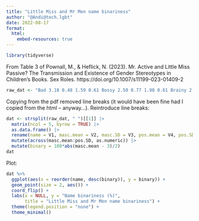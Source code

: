 ```yaml
---
title: "Little Miss and Mr Men name binariness"
author: "@Andi@tech.lgbt"
date: 2022-08-17
format:
  html:
    embed-resources: true
---
```


```r
library(tidyverse)
```

From Table 3 of Pownall, M., & Heflick, N. (2023). Mr. Active and Little Miss Passive? The Transmission and Existence of Gender Stereotypes in Children’s Books. Sex Roles. https://doi.org/10.1007/s11199-023-01409-2

```r
raw_dat <- "Bad 3.18 0.48 1.59 0.61 Bossy 2.50 0.77 1.98 0.61 Brainy 2.96 0.45 4.12 0.71 Brave 3.39 0.66 4.21 0.77 Busy 2.68 0.54 3.04 0.64 Chatterbox 2.19 0.63 2.71 0.84 Cheerful 2.87 0.44 4.56 0.60 Clever 2.99 0.36 4.22 0.69 Clumsy 3.02 0.62 2.22 0.69 Contrary 2.66 0.78 2.25 0.74 Cool 3.31 0.61 4.03 0.74 Curious 2.84 0.56 3.96 0.66 Daydream 2.67 0.62 3.18 0.92 Dizzy 2.38 0.58 2.45 0.71 Dotty 2.26 0.60 2.67 0.75 Fickle 2.52 0.64 1.95 0.59 Forgetful 2.97 0.56 2.11 0.57 Fun 2.95 0.37 4.57 0.64 Funny 3.05 0.41 4.50 0.56 Fussy 2.47 0.74 1.98 0.65 Giggles 2.03 0.56 4.25 0.72 Good 2.93 0.33 4.53 0.70 Greedy 3.31 0.53 1.64 0.65 Grumble 3.45 0.63 1.98 0.51 Grumpy 3.54 0.66 1.71 0.61 Happy 2.88 0.42 4.74 0.54 Helpful 2.65 0.49 4.47 0.60 Hug 2.54 0.62 4.59 0.60 Lazy 3.38 0.54 1.65 0.66 Lucky 2.98 0.36 4.10 0.73 Magic 2.78 0.60 4.15 0.75 Mean 3.02 0.55 1.46 0.63 Messy 3.19 0.69 2.03 0.62 Mischief 3.21 0.70 2.66 0.80 Muddle 2.86 0.46 2.31 0.63 Naughty 3.12 0.68 2.22 0.77 Neat 2.64 0.59 3.67 0.75 Noisy 3.18 0.63 2.29 0.70 Nonsense 3.05 0.47 2.22 0.78 Nosey 2.49 0.68 2.14 0.65 Perfect 2.73 0.59 4.09 1.06 Princess 1.32 0.55 3.13 1.13 Quick 2.99 0.48 3.48 0.65 Quiet 2.82 0.49 2.98 0.55 Rude 3.29 0.57 1.18 0.43 Rush 2.93 0.62 2.63 0.62 Scary 3.23 0.54 1.73 0.72 Scatterbrain 2.39 0.64 2.22 0.68 Shy 2.72 0.62 2.79 0.56 Silly 2.93 0.68 2.71 0.83 Skinny 2.51 0.64 2.73 0.80 Slow 3.18 0.48 2.32 0.63 Small 2.70 0.54 2.90 0.48 Splendid 2.89 0.59 4.45 0.69 Strong 3.52 0.74 4.13 0.67 Stubborn 3.08 0.69 2.12 0.71 Tall 3.50 0.60 3.23 0.61 Tidy 2.76 0.49 3.94 0.74 Tiny 2.39 0.61 3.06 0.57 Trouble 3.28 0.65 1.69 0.65 Uppity 2.78 0.71 1.83 0.69 Wise 3.09 0.58 4.40 0.60 Worry 2.68 0.56 2.02 0.65 Wrong 3.11 0.44 1.78 0.70"
```

Copying from the pdf removed line breaks (it would have been fine had I copied from the html -- anyway...). Reintroduce line breaks:

```r
dat <- strsplit(raw_dat, " ")[[1]] |>
  matrix(ncol = 5, byrow = TRUE) |>
  as.data.frame() |>
  rename(name = V1, masc.mean = V2, masc.SD = V3, pos.mean = V4, pos.SD = V5) |>
  mutate(across(masc.mean:pos.SD, as.numeric)) |>
  mutate(binary = 100*abs(masc.mean - 3)/2)
dat
```


Plot:

```r
dat %>%
  ggplot(aes(x = reorder(name, desc(binary)), y = binary)) +
  geom_point(size = 2, aes()) +
  coord_flip() +
  labs(x = NULL, y = "Name binariness (%)",
       title = "Little Miss and Mr Men name binariness") +
  theme(legend.position = "none") +
  theme_minimal()
```




